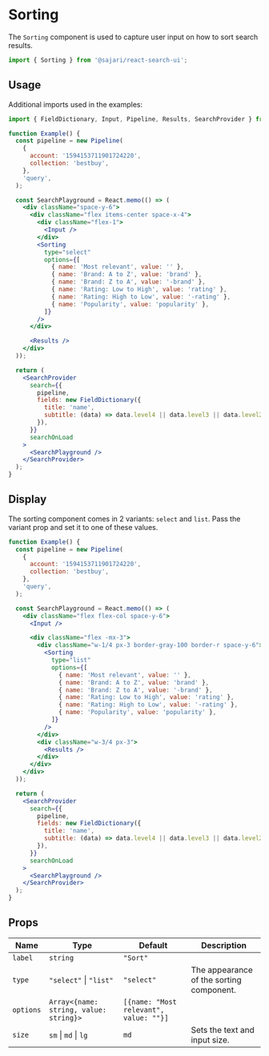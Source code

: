 
<SEO
  title="Sorting"
  scope={scopes.searchUI}
  description="The Sorting component is used to capture user input on how to sort search results."
/>

# Sorting

The `Sorting` component is used to capture user input on how to sort search results.

```js
import { Sorting } from '@sajari/react-search-ui';
```

## Usage

Additional imports used in the examples:

```js
import { FieldDictionary, Input, Pipeline, Results, SearchProvider } from '@sajari/react-search-ui';
```

```jsx
function Example() {
  const pipeline = new Pipeline(
    {
      account: '1594153711901724220',
      collection: 'bestbuy',
    },
    'query',
  );

  const SearchPlayground = React.memo(() => (
    <div className="space-y-6">
      <div className="flex items-center space-x-4">
        <div className="flex-1">
          <Input />
        </div>
        <Sorting
          type="select"
          options={[
            { name: 'Most relevant', value: '' },
            { name: 'Brand: A to Z', value: 'brand' },
            { name: 'Brand: Z to A', value: '-brand' },
            { name: 'Rating: Low to High', value: 'rating' },
            { name: 'Rating: High to Low', value: '-rating' },
            { name: 'Popularity', value: 'popularity' },
          ]}
        />
      </div>

      <Results />
    </div>
  ));

  return (
    <SearchProvider
      search={{
        pipeline,
        fields: new FieldDictionary({
          title: 'name',
          subtitle: (data) => data.level4 || data.level3 || data.level2 || data.level1 || data.brand,
        }),
      }}
      searchOnLoad
    >
      <SearchPlayground />
    </SearchProvider>
  );
}
```

## Display

The sorting component comes in 2 variants: `select` and `list`. Pass the variant prop and set it to one of these values.

```jsx
function Example() {
  const pipeline = new Pipeline(
    {
      account: '1594153711901724220',
      collection: 'bestbuy',
    },
    'query',
  );

  const SearchPlayground = React.memo(() => (
    <div className="flex flex-col space-y-6">
      <Input />

      <div className="flex -mx-3">
        <div className="w-1/4 px-3 border-gray-100 border-r space-y-6">
          <Sorting
            type="list"
            options={[
              { name: 'Most relevant', value: '' },
              { name: 'Brand: A to Z', value: 'brand' },
              { name: 'Brand: Z to A', value: '-brand' },
              { name: 'Rating: Low to High', value: 'rating' },
              { name: 'Rating: High to Low', value: '-rating' },
              { name: 'Popularity', value: 'popularity' },
            ]}
          />
        </div>
        <div className="w-3/4 px-3">
          <Results />
        </div>
      </div>
    </div>
  ));

  return (
    <SearchProvider
      search={{
        pipeline,
        fields: new FieldDictionary({
          title: 'name',
          subtitle: (data) => data.level4 || data.level3 || data.level2 || data.level1 || data.brand,
        }),
      }}
      searchOnLoad
    >
      <SearchPlayground />
    </SearchProvider>
  );
}
```

## Props

| Name      | Type                                   | Default                                | Description                              |
| --------- | -------------------------------------- | -------------------------------------- | ---------------------------------------- |
| `label`   | `string`                               | `"Sort"`                               |                                          |
| `type`    | `"select"` \| `"list"`                 | `"select"`                             | The appearance of the sorting component. |
| `options` | `Array<{name: string, value: string}>` | `[{name: "Most relevant", value: ""}]` |                                          |
| `size`    | `sm` \| `md` \| `lg`                   | `md`                                   | Sets the text and input size.            |
